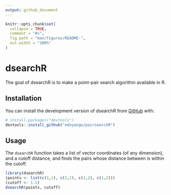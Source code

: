 ```yaml
---
output: github_document
---
```


<!-- README.md is generated from README.Rmd. Please edit that file -->

```r
knitr::opts_chunk$set(
  collapse = TRUE,
  comment = "#>",
  fig.path = "man/figures/README-",
  out.width = "100%"
)
```

# dsearchR

<!-- badges: start -->
<!-- badges: end -->

The goal of dsearchR is to make a point-pair search algorithm available in R.

## Installation

You can install the development version of dsearchR from [GitHub](https://github.com/) with:

``` r
# install.packages("devtools")
devtools::install_github("edoyango/pairsearchR")
```

## Usage

The `dsearchR` function takes a list of vector coordinates (of any dimension), and a cutoff distance, and finds the pairs whose distance between is within the cutoff.

```r
library(dsearchR)
(points <- list(c(1,1), c(2,1), c(2,2), c(1,2)))
(cutoff <- 1.1)
dsearchR(points, cutoff)
```

